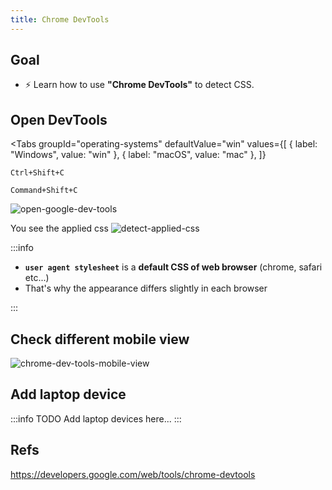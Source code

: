 ```yaml
---
title: Chrome DevTools
---
```



## Goal

- ⚡ Learn how to use **"Chrome DevTools"** to detect CSS.

## Open DevTools

<Tabs
  groupId="operating-systems"
  defaultValue="win"
  values={[
    { label: "Windows", value: "win" },
    { label: "macOS", value: "mac" },
  ]}
>
<TabItem value="win">

```
Ctrl+Shift+C
```

</TabItem>
<TabItem value="mac">

```
Command+Shift+C
```

</TabItem>
</Tabs>

![open-google-dev-tools](https://storage.googleapis.com/coderhackers-assets/the-complete-webdev-with-rails-2020/css-guide/open-google-dev-tools.gif)

You see the applied css
![detect-applied-css](https://storage.googleapis.com/coderhackers-assets/the-complete-webdev-with-rails-2020/css-guide/detect-applied-css.png)

:::info

- **`user agent stylesheet`** is a **default CSS of web browser** (chrome, safari etc...)
- That's why the appearance differs slightly in each browser

:::

## Check different mobile view

![chrome-dev-tools-mobile-view](https://storage.googleapis.com/coderhackers-assets/docs/img/20200427_230024.gif)

## Add laptop device

:::info TODO
Add laptop devices here...
:::

## Refs

https://developers.google.com/web/tools/chrome-devtools

